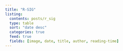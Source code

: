 ```yaml
---
title: "R-SIG"
listing: 
  contents: posts/r_sig
  type: table
  sort: "date desc" 
  categories: true
  feed: true
  fields: [image, date, title, author, reading-time]
---
```

